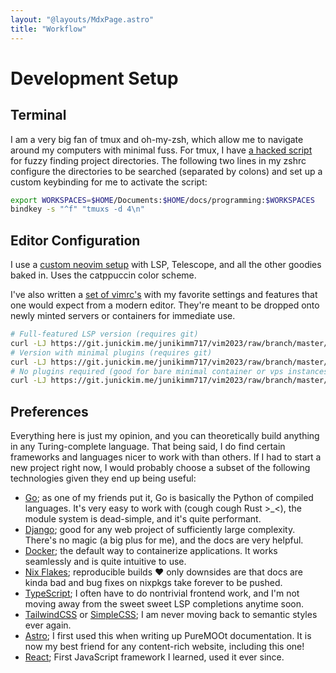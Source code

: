 ```yaml
---
layout: "@layouts/MdxPage.astro"
title: "Workflow"
---
```


# Development Setup

## Terminal

I am a very big fan of tmux and oh-my-zsh, which allow me to navigate around my
computers with minimal fuss. For tmux, I have [a hacked script](/code/tmuxs.sh)
for fuzzy finding project directories. The following two lines in my zshrc
configure the directories to be searched (separated by colons) and set up a
custom keybinding for me to activate the script:

```bash
export WORKSPACES=$HOME/Documents:$HOME/docs/programming:$WORKSPACES
bindkey -s "^f" "tmuxs -d 4\n"
```

## Editor Configuration

I use a [custom neovim setup](https://git.junickim.me/junikimm717/nvim2023) with LSP, Telescope, and all the
other goodies baked in. Uses the catppuccin color scheme.

I've also written a [set of
vimrc's](https://git.junickim.me/junikimm717/vim2023) with my favorite settings
and features that one would expect from a modern editor. They're meant to be
dropped onto newly minted servers or containers for immediate use.

```bash
# Full-featured LSP version (requires git)
curl -LJ https://git.junickim.me/junikimm717/vim2023/raw/branch/master/lsp.vimrc -o $HOME/.vimrc
# Version with minimal plugins (requires git)
curl -LJ https://git.junickim.me/junikimm717/vim2023/raw/branch/master/minimal.vimrc -o $HOME/.vimrc
# No plugins required (good for bare minimal container or vps instances)
curl -LJ https://git.junickim.me/junikimm717/vim2023/raw/branch/master/noplug.vimrc -o $HOME/.vimrc
```

## Preferences

Everything here is just my opinion, and you can theoretically build anything in
any Turing-complete language. That being said, I do find certain frameworks and
languages nicer to work with than others. If I had to start a new project right
now, I would probably choose a subset of the following technologies given they
end up being useful:

- [Go](https://golang.org); as one of my friends put it, Go is basically the
  Python of compiled languages. It's very easy to work with (cough cough Rust
  &gt;\_&lt;), the module system is dead-simple, and it's quite performant.
- [Django](https://www.djangoproject.com/); good for any web project of
  sufficiently large complexity. There's no magic (a big plus for me), and the
  docs are very helpful.
- [Docker](https://docker.com); the default way to containerize applications.
  It works seamlessly and is quite intuitive to use.
- [Nix Flakes](https://nixos.wiki/wiki/Flakes); reproducible builds
  &hearts; only downsides are that docs are kinda bad and bug fixes on nixpkgs
  take forever to be pushed.
- [TypeScript](https://typescriptlang.org); I often have to do nontrivial
  frontend work, and I'm not moving away from the sweet sweet LSP completions
  anytime soon.
- [TailwindCSS](https://tailwindcss.org) or [SimpleCSS](https://simplecss.org);
  I am never moving back to semantic styles ever again.
- [Astro](https://astro.build); I first used this when writing up PureMOOt
  documentation. It is now my best friend for any content-rich website,
  including this one!
- [React](https://react.dev); First JavaScript framework I learned, used it ever
  since.
